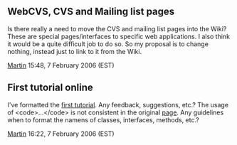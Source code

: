 == WebCVS, CVS and Mailing list pages ==

Is there really a need to move the CVS and mailing list pages into the Wiki? These are special pages/interfaces to specific web applications. I also think it would be a quite difficult job to do so. So my proposal is to change nothing, instead just to link to it from the Wiki.

[[User:Martin|Martin]] 15:48, 7 February 2006 (EST)

== First tutorial online ==

I've formatted the [[BioJava:Tutorial:Symbols_and_SymbolLists|first tutorial]]. Any feedback, suggestions, etc.? The usage of <nowiki><code>...</code></nowiki> is not consistent in the original [http://www.biojava.org/tutorials/chap1.html page]. Any guidelines when to format the namens of classes, interfaces, methods, etc.?

[[User:Martin|Martin]] 16:22, 7 February 2006 (EST)